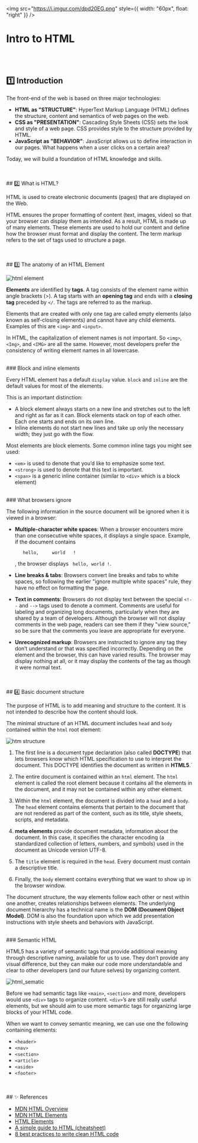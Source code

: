 <img
  src="https://i.imgur.com/dpd20EG.png"
  style={{ width: "60px", float: "right" }}
/>
# Intro to HTML

<br />
<br />

## 1️⃣ Introduction

The front-end of the web is based on three major technologies:

- **HTML as "STRUCTURE"**: HyperText Markup Language (HTML) defines the structure, content and semantics of web pages on the web.
- **CSS as "PRESENTATION"**: Cascading Style Sheets (CSS) sets the look and style of a web page. CSS provides style to the structure provided by HTML.
- **JavaScript as "BEHAVIOR"**: JavaScript allows us to define interaction in our pages. What happens when a user clicks on a certain area?

Today, we will build a foundation of HTML knowledge and skills.

<br />
<br />
## 2️⃣ What is HTML?

HTML is used to create electronic documents (pages) that are displayed on the Web.

HTML ensures the proper formatting of content (text, images, video) so that your browser can display them as intended. As a result, HTML is made up of many elements. These elements are used to hold our content and define how the browser must format and display the content. The term markup refers to the set of tags used to structure a page.

<br />
<br />
## 3️⃣ The anatomy of an HTML Element

![html element](../../assets/wv/m11/html_element.png)

**Elements** are identified by **tags**. A tag consists of the element name within angle brackets (>). A tag starts with an **opening tag** and ends with a **closing tag** preceded by `</`. The tags are referred to as the markup.

Elements that are created with only one tag are called empty elements (also known as self-closing elements) and cannot have any child elements. Examples of this are `<img>` and `<input>`.

In HTML, the capitalization of element names is not important. So `<img>`, `<Img>`, and `<IMG>` are all the same. However, most developers prefer the consistency of writing element names in all lowercase.

<br />
### Block and inline elements

Every HTML element has a default `display` value. `block` and `inline` are the default values for most of the elements.

This is an important distinction:

- A block element always starts on a new line and stretches out to the left and right as far as it can. Block elements stack on top of each other. Each one starts and ends on its own line.
- Inline elements do not start new lines and take up only the necessary width; they just go with the flow.

Most elements are block elements. Some common inline tags you might see used:

- `<em>` is used to denote that you’d like to emphasize some text.
- `<strong>` is used to denote that this text is important.
- `<span>` is a generic inline container (similar to `<div>` which is a block element)

<br />
### What browsers ignore

The following information in the source document will be ignored when it is viewed in a browser:

- **Multiple-character white spaces**: When a browser encounters more than one consecutive white spaces, it displays a single space.
  Example, if the document contains

  ```
     hello,     world   !
  ```

  , the browser displays ` hello, world !`.

- **Line breaks & tabs**:
  Browsers convert line breaks and tabs to white spaces, so following the earlier "ignore multiple white spaces" rule, they have no effect on formatting the page.

- **Text in comments**:
  Browsers do not display text between the special `<!--` and `-->` tags used to denote a comment. Comments are useful for labeling and organizing long documents, particularly when they are shared by a team of developers. Although the browser will not display comments in the web page, readers can see them if they "view source," so be sure that the comments you leave are appropriate for everyone.

- **Unrecognized markup**:
  Browsers are instructed to ignore any tag they don’t understand or that was specified incorrectly. Depending on the element and the browser, this can have varied results. The browser may display nothing at all, or it may display the contents of the tag as though it were normal text.

<br />
<br />
## 4️⃣ Basic document structure

The purpose of HTML is to add meaning and structure to the content. It is not intended to describe how the content should look.

The minimal structure of an HTML document includes `head` and `body` contained within the `html` root element:

![htm structure](../../assets/wv/m11/html_structure.png)

1. The first line is a document type declaration (also called **DOCTYPE**) that lets browsers know which HTML specification to use to interpret the document. This DOCTYPE identifies the document as written in **HTML5**.`

2. The entire document is contained within an `html` element. The `html` element is called the root element because it contains all the elements in the document, and it may not be contained within any other element.

3. Within the `html` element, the document is divided into a `head` and a `body`. The `head` element contains elements that pertain to the document that are not rendered as part of the content, such as its title, style sheets, scripts, and metadata.

4. **meta elements** provide document metadata, information about the document. In this case, it specifies the character encoding (a standardized collection of letters, numbers, and symbols) used in the document as Unicode version UTF-8.

5. The `title` element is required in the `head`. Every document must contain a descriptive title.

6. Finally, the `body` element contains everything that we want to show up in the browser window.

The document structure, the way elements follow each other or nest within one another, creates relationships between elements. The underlying document hierarchy has a technical name is the **DOM (Document Object Model)**. DOM is also the foundation upon which we add presentation instructions with style sheets and behaviors with JavaScript.

<br />
### Semantic HTML

HTML5 has a variety of semantic tags that provide additional meaning through descriptive naming, available for us to use. They don’t provide any visual difference, but they can make our code more understandable and clear to other developers (and our future selves) by organizing content.

![html_sematic](../../assets/wv/m11/html_semantic.png)

Before we had semantic tags like `<main>`, `<section>` and more, developers would use `<div>` tags to organize content. `<div>`’s are still really useful elements, but we should aim to use more semantic tags for organizing large blocks of your HTML code.

When we want to convey semantic meaning, we can use one the following containing elements:

- `<header>`
- `<nav>`
- `<section>`
- `<article>`
- `<aside>`
- `<footer>`

<br />
<br />
## ✨ References

- <a href="https://developer.mozilla.org/en-US/docs/Web/HTML" target="_blank">MDN HTML Overview</a>
- <a href="https://developer.mozilla.org/en-US/docs/Web/HTML/Element" target="_blank">MDN HTML Elements</a>
- <a href="https://htmlreference.io/" target="_blank">HTML Elements</a>
- <a href="http://www.simplehtmlguide.com/cheatsheet.php" target="_blank">A simple guide to HTML (cheatsheet)</a>
- <a href="https://medium.com/@sergimarquez/8-best-practices-to-write-clean-html-code-1cd407e2a7ec" target="_blank">8 best practices to write clean HTML code</a>
  <br />
  <br />
  <br />
